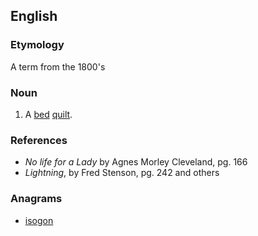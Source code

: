 ==English==

===Etymology===
A term from the 1800's 

===Noun===
{{en-noun}}

# A [[bed]] [[quilt]].

===References===
* ''No life for a Lady'' by Agnes Morley Cleveland, pg. 166
* ''Lightning'', by Fred Stenson, pg. 242 and others

===Anagrams===
* [[isogon#English|isogon]]
